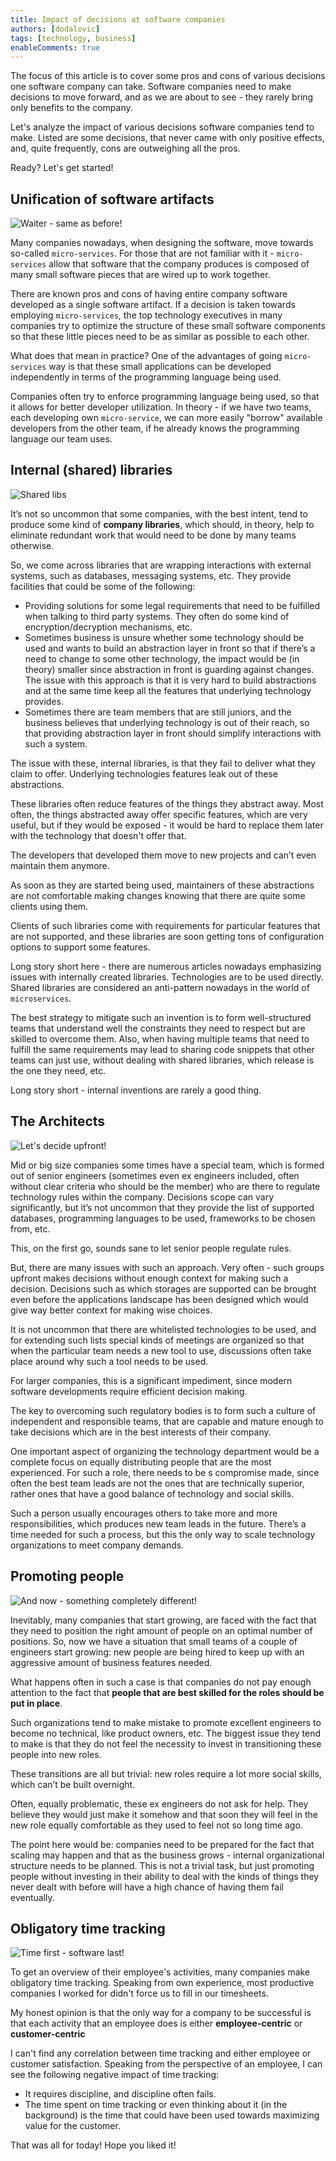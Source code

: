 ```yaml
---
title: Impact of decisions at software companies
authors: [dodalovic]
tags: [technology, business]
enableComments: true
---
```


The focus of this article is to cover some pros and cons of various decisions one software company can take. Software companies
need to make decisions to move forward, and as we are about to see - they rarely bring only benefits to the company.

Let's analyze the impact of various decisions software companies tend to make. Listed are some decisions, that never came with only
positive effects, and, quite frequently, cons are outweighing all the pros.

Ready? Let's get started!

<!--truncate-->

## Unification of software artifacts

![Waiter - same as before!](./generate-project.png)

Many companies nowadays, when designing the software, move towards so-called `micro-services`. For those that are not familiar with it -
`micro-services` allow that software that the company produces is composed of many small software pieces that are wired up to work together.

There are known pros and cons of having entire company software developed as a single software artifact. If a decision is taken towards employing
`micro-services`, the top technology executives in many companies try to optimize the structure of these small software components so that these
little pieces need to be as similar as possible to each other.

What does that mean in practice? One of the advantages of going `micro-services` way is that these small applications can be developed independently
in terms of the programming language being used.

Companies often try to enforce programming language being used, so that it allows for better developer utilization. In theory - if we have two
teams, each developing own `micro-service`, we can more easily "borrow" available developers from the other team, if he already knows the
programming language our team uses.

## Internal (shared) libraries

![Shared libs](./shared-libs.png)

It’s not so uncommon that some companies, with the best intent, tend to produce some kind of **company libraries**, which should, in theory,
help to eliminate redundant work that would need to be done by many teams otherwise.

So, we come across libraries that are wrapping interactions with external systems, such as databases, messaging systems, etc. They provide facilities that could be some of the following:

- Providing solutions for some legal requirements that need to be fulfilled when talking to third party systems. They often do some kind of encryption/decryption mechanisms, etc.
- Sometimes business is unsure whether some technology should be used and wants to build an abstraction layer in front so that if there’s a need to change to some other technology, the impact would be (in theory) smaller since abstraction in front is guarding against changes. The issue with this approach is that it is very hard to build abstractions and at the same time keep all the features that underlying technology provides.
- Sometimes there are team members that are still juniors, and the business believes that underlying technology is out of their reach, so that
providing abstraction layer in front should simplify interactions with such a system.

The issue with these, internal libraries, is that they fail to deliver what they claim to offer. Underlying technologies features leak out
of these abstractions.

These libraries often reduce features of the things they abstract away. Most often, the things abstracted away offer specific features, which
are very useful, but if they would be exposed - it would be hard to replace them later with the technology that doesn't offer that.

The developers that developed them move to new projects and can’t even maintain them anymore.

As soon as they are started being used, maintainers of these abstractions are not comfortable making changes knowing that there are quite some
clients using them.

Clients of such libraries come with requirements for particular features that are not supported, and these libraries are soon getting tons of
configuration options to support some features.

Long story short here - there are numerous articles nowadays emphasizing issues with internally created libraries. Technologies are to be used
directly. Shared libraries are considered an anti-pattern nowadays in the world of `microservices`.

The best strategy to mitigate such an invention is to form well-structured teams that understand well the constraints they need to respect
but are skilled to overcome them. Also, when having multiple teams that need to fulfill the same requirements may lead to sharing code
snippets that other teams can just use, without dealing with shared libraries, which release is the one they need, etc.

Long story short - internal inventions are rarely a good thing.

## The Architects

![Let's decide upfront!](./meeting.png)

Mid or big size companies some times have a special team, which is formed out of senior engineers (sometimes even ex engineers included, often
without clear criteria who should be the member) who are there to regulate technology rules within the company. Decisions scope can vary
significantly, but it’s not uncommon that they provide the list of supported databases, programming languages to be used, frameworks to be
chosen from, etc.

This, on the first go, sounds sane to let senior people regulate rules.

But, there are many issues with such an approach. Very often - such groups upfront makes decisions without enough context for making such a decision.
Decisions such as which storages are supported can be brought even before the applications landscape has been designed which
would give way better context for making wise choices.

It is not uncommon that there are whitelisted technologies to be used, and for extending such lists special kinds of meetings are organized so
that when the particular team needs a new tool to use, discussions often take place around why such a tool needs to be used.

For larger companies, this is a significant impediment, since modern software developments require efficient decision making.

The key to overcoming such regulatory bodies is to form such a culture of independent and responsible teams, that are capable and mature enough to take decisions which are in the best interests of their company.

One important aspect of organizing the technology department would be a complete focus on equally distributing people that are the most experienced.
For such a role, there needs to be s compromise made, since often the best team leads are not the ones that are technically superior,
rather ones that have a good balance of technology and social skills.

Such a person usually encourages others to take more and more responsibilities, which produces new team leads in the future. There’s
a time needed for such a process, but this the only way to scale technology organizations to meet company demands.

## Promoting people

![And now - something completely different!](./promotions.png)

Inevitably, many companies that start growing, are faced with the fact that they need to position the right amount of people
on an optimal number of positions. So, now we have a situation that small teams of a couple of engineers start growing: new people
are being hired to keep up with an aggressive amount of business features needed.

What happens often in such a case is that companies do not pay enough attention to the fact that **people that are best skilled for the roles should be put in place**.

Such organizations tend to make mistake to promote excellent engineers to become no technical, like product owners, etc. The biggest
issue they tend to make is that they do not feel the necessity to invest in transitioning these people into new roles.

These transitions are all but trivial: new roles require a lot more social skills, which can’t be built overnight.

Often, equally problematic, these ex engineers do not ask for help. They believe they would just make it somehow and that soon they will
feel in the new role equally comfortable as they used to feel not so long time ago.

The point here would be: companies need to be prepared for the fact that scaling may happen and that as the business grows - internal organizational
structure needs to be planned. This is not a trivial task, but just promoting people without investing in their ability to deal with
the kinds of things they never dealt with before will have a high chance of having them fail eventually.

## Obligatory time tracking

![Time first - software last!](./time-tracking.png)

To get an overview of their employee's activities, many companies make obligatory time tracking. Speaking from own experience, most productive
companies I worked for didn't force us to fill in our timesheets.

My honest opinion is that the only way for a company to be successful is that each activity that an employee does is either **employee-centric**
or **customer-centric**

I can't find any correlation between time tracking and either employee or customer satisfaction. Speaking from the perspective of an employee,
I can see the following negative impact of time tracking:

- It requires discipline, and discipline often fails.
- The time spent on time tracking or even thinking about it (in the background) is the time that could have been used towards maximizing value for
the customer.

That was all for today! Hope you liked it!
